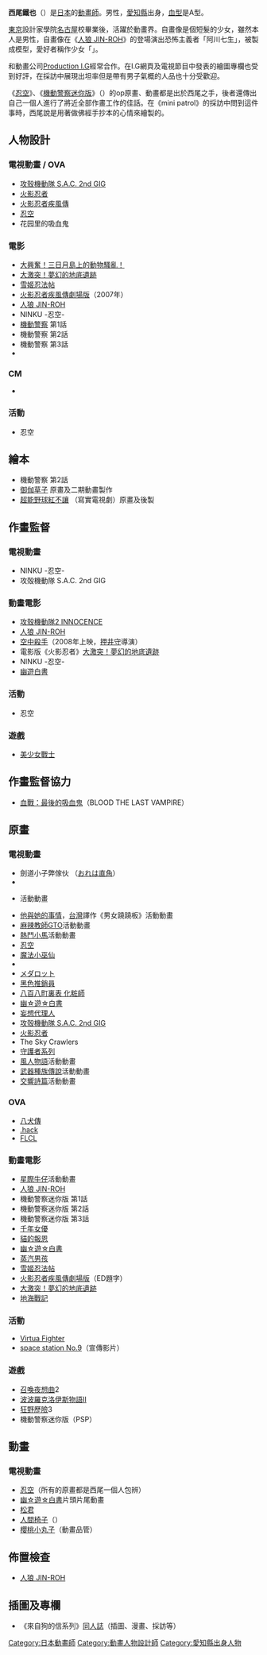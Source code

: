 {{noteTA|G1=Anime}}
{{japanese|japanese=西尾 鉄也|kana=にしお てつや|romaji=Nishio Tetsuya}}

'''西尾鐵也'''（{{bd|1968年|6月23日|catIdx=Nishio Tetsuya}}）是[[日本|日本]]的[[動畫師|動畫師]]。男性，[[愛知縣|愛知縣]]出身，[[血型|血型]]是A型。

[[東京|東京]]設計家學院[[名古屋|名古屋]]校畢業後，活躍於動畫界。自畫像是個短髮的少女，雖然本人是男性，自畫像在《[[人狼_JIN-ROH|人狼 JIN-ROH]]》的登場演出恐怖主義者「阿川七生」，被製成模型，愛好者稱作少女「{{lang|ja|ジバクちゃん}}」。

和動畫公司[[Production_I.G|Production I.G]]經常合作。在I.G網頁及電視節目中發表的繪圖專欄也受到好評，在採訪中展現出坦率但是帶有男子氣概的人品也十分受歡迎。

《[[忍空|忍空]]》、《[[機動警察迷你版|機動警察迷你版]]》（{{lang|ja|ミニパト}}）的op原畫、動畫都是出於西尾之手，後者還傳出自己一個人進行了將近全部作畫工作的佳話。在《mini patrol》的採訪中問到這件事時，西尾說是用著做佛經手抄本的心情來繪製的。

== 人物設計 ==
=== 電視動畫 / OVA ===
* [[攻殼機動隊_S.A.C._2nd_GIG|攻殼機動隊 S.A.C. 2nd GIG]]
* [[火影忍者|火影忍者]]
* [[火影忍者疾風傳|火影忍者疾風傳]]
* [[忍空|忍空]]
* 花园里的吸血鬼

=== 電影 ===
* [[大興奮！三日月島上的動物騷亂！|大興奮！三日月島上的動物騷亂！]]
* [[大激突！夢幻的地底遺跡|大激突！夢幻的地底遺跡]]
* [[雪姬忍法帖|雪姬忍法帖]]
* [[火影忍者疾風傳劇場版|火影忍者疾風傳劇場版]]（2007年）
* [[人狼_JIN-ROH|人狼 JIN-ROH]]
* NINKU -忍空-
* [[機動警察|機動警察]] 第1話 
* 機動警察 第2話
* 機動警察 第3話 
* {{lang|ja|The Sky Crawlers}}

=== CM ===
* {{lang|ja|The Sky Crawlers}}

=== 活動 ===
* 忍空 {{lang|ja|ナイフの墓標}}

== 繪本 ==
* 機動警察 第2話
* [[御伽草子|御伽草子]] 原畫及二期動畫製作
* [[超能野球紅不讓|超能野球紅不讓]] （寫實電視劇）原畫及後製

== 作畫監督 ==
=== 電視動畫 ===
* NINKU -忍空-
* 攻殻機動隊 S.A.C. 2nd GIG

=== 動畫電影 ===
* [[攻殼機動隊2_INNOCENCE|攻殼機動隊2 INNOCENCE]]
* [[人狼_JIN-ROH|人狼 JIN-ROH]]
* [[空中殺手|空中殺手]]（2008年上映，[[押井守|押井守]]導演）
* 電影版《火影忍者》[[大激突！夢幻的地底遺跡|大激突！夢幻的地底遺跡]]
* NINKU -忍空-
* [[幽遊白書|幽遊白書]]

=== 活動 ===
* 忍空 {{lang|ja|ナイフの墓標}}

=== 遊戲 ===
* [[美少女戰士|美少女戰士]]

== 作畫監督協力 ==
* [[血戰：最後的吸血鬼|血戰：最後的吸血鬼]]（BLOOD THE LAST VAMPIRE）

== 原畫  ==
=== 電視動畫 ===
* 劍道小子弊傢伙 （[[少年劍道王直角|おれは直角]]）
* {{tsl|ja|少年アシベ|}}
* {{tsl|ja|テイルズオブエターニア THE ANIMATION|}}活動動畫
* [[他與她的事情|他與她的事情]]，[[台灣|台灣]]譯作《男女蹺蹺板》活動動畫
* [[麻辣教師GTO|麻辣教師GTO]]活動動畫
* [[熱鬥小馬|熱鬥小馬]]活動動畫
* [[忍空|忍空]]
* [[魔法小巫仙|魔法小巫仙]]
* {{tsl|ja|丸出だめ夫|}}
* [[メダロット|メダロット]]
* [[黑色推銷員|黑色推銷員]]
* [[八百八町裏表_化粧師|八百八町裏表 化粧師]]
* [[幽☆遊☆白書|幽☆遊☆白書]]
* [[妄想代理人|妄想代理人]]
* [[攻殻機動隊_S.A.C._2nd_GIG|攻殻機動隊 S.A.C. 2nd GIG]]
* [[火影忍者|火影忍者]]
* The Sky Crawlers 
* [[守護者系列|守護者系列]]
* [[風人物語|風人物語]]活動動畫
* [[武器種族傳說|武器種族傳說]]活動動畫
* [[交響詩篇|交響詩篇]]活動動畫

=== OVA ===
* [[八犬傳|八犬傳]]
* [[.hack|.hack]]
* [[FLCL|FLCL]]

=== 動畫電影 ===
* [[星際牛仔|星際牛仔]]活動動畫
* [[人狼_JIN-ROH|人狼 JIN-ROH]]
* 機動警察迷你版 第1話 
* 機動警察迷你版 第2話 
* 機動警察迷你版 第3話 
* [[千年女優|千年女優]]
* [[貓的報恩|貓的報恩]]
* [[幽☆遊☆白書|幽☆遊☆白書]]
* [[蒸汽男孩|蒸汽男孩]]
* [[雪姬忍法帖|雪姬忍法帖]]
* [[火影忍者疾風傳劇場版|火影忍者疾風傳劇場版]]（ED題字）
* [[大激突！夢幻的地底遺跡|大激突！夢幻的地底遺跡]]
* [[地海戰記|地海戰記]]

=== 活動 ===
* [[Virtua_Fighter|Virtua Fighter]]
* [[space_station_No.9|space station No.9]]（宣傳影片）

=== 遊戲 ===
* [[召喚夜想曲|召喚夜想曲]]2
* [[波波羅克洛伊斯物語|波波羅克洛伊斯物語]]II
* [[狂野歷險|狂野歷險]]3
* 機動警察迷你版（PSP）

== 動畫 ==
=== 電視動畫 ===
* [[忍空|忍空]]（所有的原畫都是西尾一個人包辨）
* [[幽☆遊☆白書|幽☆遊☆白書]]片頭片尾動畫
* [[松君|松君]]
* [[人間椅子|人間椅子]]（{{lang|ja|平成天才バカボン}}）
* [[櫻桃小丸子|櫻桃小丸子]]（動畫品管）

== 佈置檢查 ==
* [[人狼_JIN-ROH|人狼 JIN-ROH]]

== 插圖及專欄 ==
* 《來自狗的信系列》[[同人誌|同人誌]]（插圖、漫畫、採訪等）



{{DEFAULTSORT:Nishio Tetsuya}}
[[Category:日本動畫師|Category:日本動畫師]]
[[Category:動畫人物設計師|Category:動畫人物設計師]]
[[Category:愛知縣出身人物|Category:愛知縣出身人物]]

<!--

* [[エース特濃Vol.7|エース特濃Vol.7]]表紙イラスト([[月刊少年エース|月刊少年エース]]2004年5月号増刊)
* [[押井守|押井守]]シネマ・トリロジー 初期実写作品集(ジャケットイラストなど)
* [[押井守|押井守]]の勝つために戦え！
* [[edge～a_collection_of_paintings～|edge～a collection of paintings～]](ゲストイラスト)
* 汎ちゃんの玉―2005年[[愛知万博|愛知万博]]「めざめの方舟」(絵本イラスト)
* [[プロダクションI.G|プロダクションI.G]]マガジン―特集「BLOOD+」「攻殻S.A.C.」 [日経BPムック](短編漫画)
* [[BLOOD+|BLOOD+]](携帯公式サイト壁紙イラスト)
* [[ガイナックス|ガイナックス]]ホームページ([[フリクリ|フリクリ]]イラスト)
* [[立喰師列伝|立喰師列伝]]([[SD|SD]]イラスト)
* [[NARUTO_-ナルト-_疾風伝|NARUTO -ナルト- 疾風伝]](エンディング4期ゲストイラスト)
* 小説[[スカイ・クロラ|スカイ・クロラ]]シリーズ(文庫本表紙イラスト)

-->